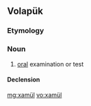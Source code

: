 ==Volapük==

===Etymology===
{{suffix|xam|ül|lang=vo}}

===Noun===
{{vo-noun}}

# [[oral]] examination or test

====Declension====
{{vo-decl-noun}}

[[mg:xamül]]
[[vo:xamül]]